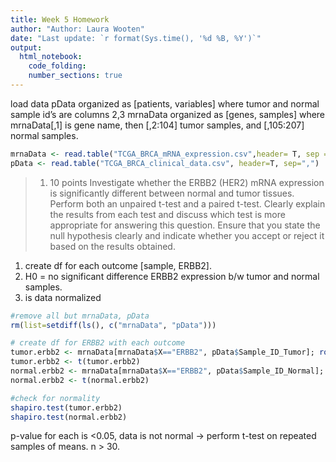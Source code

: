 ```yaml
---
title: Week 5 Homework 
author: "Author: Laura Wooten"
date: "Last update: `r format(Sys.time(), '%d %B, %Y')`" 
output: 
  html_notebook:
    code_folding: 
    number_sections: true
---
```

load data
pData organized as [patients, variables] where tumor and normal sample id's are columns 2,3
mrnaData organized as [genes, samples] where mrnaData[,1] is gene name, then [,2:104] tumor samples, and [,105:207] normal samples.  
```r
mrnaData <- read.table("TCGA_BRCA_mRNA_expression.csv",header= T, sep = ",")
pData <- read.table("TCGA_BRCA_clinical_data.csv", header=T, sep=",")

```


> 1. 10 points Investigate whether the ERBB2 (HER2) mRNA expression is significantly different between normal and tumor tissues. Perform both an unpaired t-test and a paired t-test. Clearly explain the results from each test and discuss which test is more appropriate for answering this question. Ensure that you state the null hypothesis clearly and indicate whether you accept or reject it based on the results obtained.

1. create df for each outcome [sample, ERBB2].  
2. H0 = no significant difference ERBB2 expression b/w tumor and normal samples.  
3. is data normalized

```r
#remove all but mrnaData, pData
rm(list=setdiff(ls(), c("mrnaData", "pData")))
```

```r
# create df for ERBB2 with each outcome
tumor.erbb2 <- mrnaData[mrnaData$X=="ERBB2", pData$Sample_ID_Tumor]; rownames(tumor.erbb2) <- "ERBB2"
tumor.erbb2 <- t(tumor.erbb2)
normal.erbb2 <- mrnaData[mrnaData$X=="ERBB2", pData$Sample_ID_Normal]; rownames(normal.erbb2) <- "ERBB2"
normal.erbb2 <- t(normal.erbb2)

#check for normality
shapiro.test(tumor.erbb2)
shapiro.test(normal.erbb2)
```
p-value for each is <0.05, data is not normal -> perform t-test on repeated samples of means. n > 30. 
